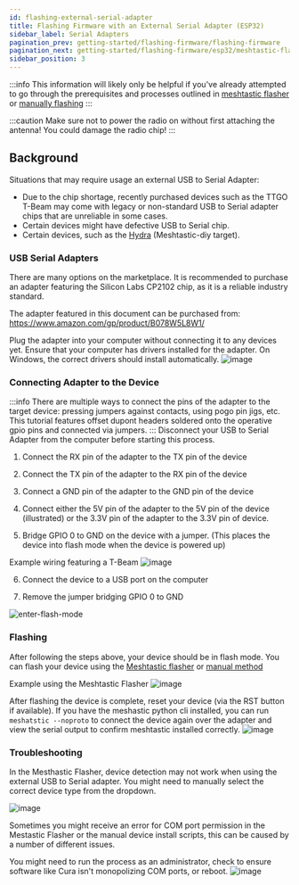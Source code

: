 ```yaml
---
id: flashing-external-serial-adapter
title: Flashing Firmware with an External Serial Adapter (ESP32)
sidebar_label: Serial Adapters
pagination_prev: getting-started/flashing-firmware/flashing-firmware
pagination_next: getting-started/flashing-firmware/esp32/meshtastic-flasher
sidebar_position: 3
---
```



:::info
This information will likely only be helpful if you've already attempted to go through the prerequisites and processes outlined in [meshtastic flasher](/docs/getting-started/flashing-firmware/meshtastic-flasher) or [manually flashing](/docs/getting-started/flashing-firmware/esp32/flashing-esp32)
:::

:::caution
Make sure not to power the radio on without first attaching the antenna! You could damage the radio chip!
:::

## Background

Situations that may require usage an external USB to Serial Adapter:
* Due to the chip shortage, recently purchased devices such as the TTGO T-Beam may come with legacy or non-standard USB to Serial adapter chips that are unreliable in some cases. 
* Certain devices might have defective USB to Serial chip.
* Certain devices, such as the [Hydra](https://github.com/Hydra-Designs/project-hydra-meshtastic-pcb) (Meshtastic-diy target).

### USB Serial Adapters

There are many options on the marketplace. It is recommended to purchase an adapter featuring the Silicon Labs CP2102 chip, as it is a reliable industry standard.

The adapter featured in this document can be purchased from:
https://www.amazon.com/gp/product/B078W5L8W1/

Plug the adapter into your computer without connecting it to any devices yet. Ensure that your computer has drivers installed for the adapter. On Windows, the correct drivers should install automatically.
![image](https://user-images.githubusercontent.com/9000580/168445869-f73667f5-0169-46fd-ae13-15c3abad31aa.png)

### Connecting Adapter to the Device

:::info
There are multiple ways to connect the pins of the adapter to the target device: pressing jumpers against contacts, using pogo pin jigs, etc. This tutorial features offset dupont headers soldered onto the operative gpio pins and connected via jumpers.
:::
Disconnect your USB to Serial Adapter from the computer before starting this process. 

1) Connect the RX pin of the adapter to the TX pin of the device

2) Connect the TX pin of the adapter to the RX pin of the device

3) Connect a GND pin of the adapter to the GND pin of the device

4) Connect either the 5V pin of the adapter to the 5V pin of the device (illustrated) or the 3.3V pin of the adapter to the 3.3V pin of device.

5) Bridge GPIO 0 to GND on the device with a jumper. (This places the device into flash mode when the device is powered up)

Example wiring featuring a T-Beam
![image](https://user-images.githubusercontent.com/9000580/168446438-d14f34a0-b92d-4716-87fd-e0c2927a35fd.png)

6) Connect the device to a USB port on the computer

7) Remove the jumper bridging GPIO 0 to GND

![enter-flash-mode](https://user-images.githubusercontent.com/9000580/168446974-c31d3e9c-3397-4cb1-90a4-91ef2e4d5fac.gif)

### Flashing

After following the steps above, your device should be in flash mode. You can flash your device using the [Meshtastic flasher](https://meshtastic.org/docs/getting-started/flashing-firmware/meshtastic-flasher) or [manual method](https://meshtastic.org/docs/getting-started/flashing-firmware/flashing-esp32)

Example using the Meshtastic Flasher
![image](https://user-images.githubusercontent.com/9000580/168447086-313e0649-1bfe-4ccb-b891-0f56059d8063.png)

After flashing the device is complete, reset your device (via the RST button if available).
If you have the meshastic python cli installed, you can run `meshatstic --noproto` to connect the device again over the adapter and view the serial output to confirm meshtastic installed correctly.
![image](https://user-images.githubusercontent.com/9000580/168447159-71a6546a-f487-4bc2-86c1-4c489b2a8975.png)


### Troubleshooting

In the Mesthastic Flasher, device detection may not work when using the external USB to Serial adapter. You might need to manually select the correct device type from the dropdown.

![image](https://user-images.githubusercontent.com/9000580/168447197-206f7e14-debe-4b6a-bb2a-7647418075e4.png)

Sometimes you might receive an error for COM port permission in the Mestastic Flasher or the manual device install scripts, this can be caused by a number of different issues. 

You might need to run the process as an administrator, check to ensure software like Cura isn't monopolizing COM ports, or reboot. 
![image](https://user-images.githubusercontent.com/9000580/168447232-1a3af39b-e3cc-44b9-bc3a-32843a9e6f1f.png)




